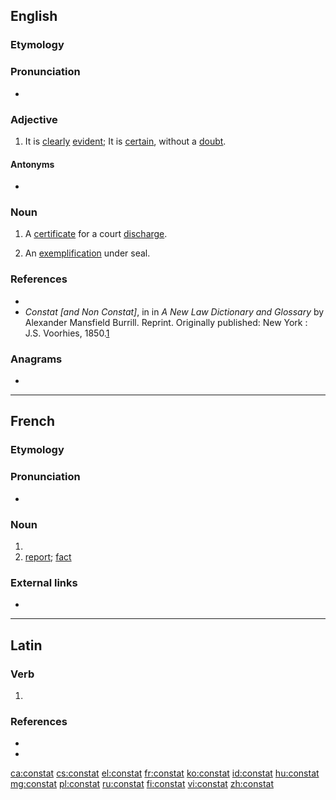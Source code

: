 ==English==

===Etymology===
{{etyl|la|en}} {{m|la|cōnstat}}

===Pronunciation===
* {{a|UK}} {{IPA|/ˈkɒnstat/|lang=en}}

===Adjective===
{{en-adj|-}}

# {{lb|en|legal|religion|science}} It is [[clear]]ly [[evident]]; It is [[certain]], without a [[doubt]].

====Antonyms====
* {{l|en|non constat}}

===Noun===
{{en-noun}}

# {{lb|en|legal}} A [[certificate]] for a court [[discharge]].
# {{lb|en|legal}} An [[exemplification]] under seal.

===References===
* {{R:Webster 1913|constat}}
* ''Constat [and Non Constat]'', in in ''A New Law Dictionary and Glossary'' by Alexander Mansfield Burrill. Reprint. Originally published: New York : J.S. Voorhies, 1850.[http://books.google.com/books?id=DeQYXYMBtwgC&pg=PA110&lpg=PA110&dq=atpatruus&source=web&ots=CS4in-556J&sig=rR7Y8zx6YSZjwzjWoQ9ShcYT7Qc#PPA268,M1]

===Anagrams===
* {{l|en|octants}}

----

==French==

===Etymology===
{{etyl|la|en}} {{m|la|cōnstat}}

===Pronunciation===
* {{IPA|/kɔ̃.sta/|lang=fr}}

===Noun===
{{fr-noun|m}}
# {{m|en|constat}}
# [[report]]; [[fact]]

===External links===
* {{R:TLFi}}

----

==Latin==

===Verb===
{{la-verb-form|cōnstat}}

# {{inflection of|cōnstō||3|s|pres|actv|indc|lang=la}}

===References===
* {{R:L&S}}
* {{R:Elementary Lewis}}

[[ca:constat]]
[[cs:constat]]
[[el:constat]]
[[fr:constat]]
[[ko:constat]]
[[id:constat]]
[[hu:constat]]
[[mg:constat]]
[[pl:constat]]
[[ru:constat]]
[[fi:constat]]
[[vi:constat]]
[[zh:constat]]